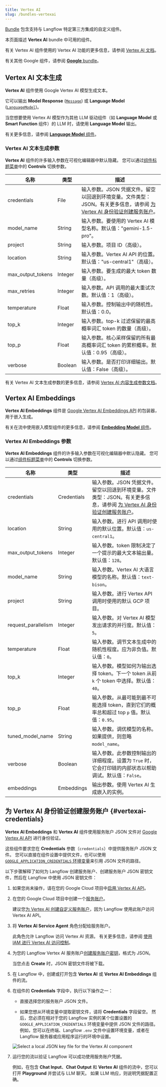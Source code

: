 ```yaml
---
title: Vertex AI
slug: /bundles-vertexai
---
```



[Bundle](/components-bundle-components) 包含支持与 Langflow 特定第三方集成的自定义组件。

本页面描述 **Vertex AI** bundle 中可用的组件。

有关 Vertex AI 组件使用的 Vertex AI 功能的更多信息，请参阅 [Vertex AI 文档](https://cloud.google.com/vertex-ai)。

有关其他 Google 组件，请参阅 [**Google** bundle](/bundles-google)。

## Vertex AI 文本生成

**Vertex AI** 组件使用 Google Vertex AI 模型生成文本。

它可以输出 **Model Response** ([`Message`](/data-types#message)) 或 **Language Model** ([`LanguageModel`](/data-types#languagemodel))。

当您想要使用 Vertex AI 模型作为其他 LLM 驱动组件（如 **Language Model** 或 **Smart Function** 组件）的 LLM 时，请使用 **Language Model** 输出。

有关更多信息，请参阅 [**Language Model** 组件](/components-models)。

### Vertex AI 文本生成参数

**Vertex AI** 组件的许多输入参数在可视化编辑器中默认隐藏。
您可以通过[组件标题菜单](/concepts-components#component-menus)中的 <Icon name="SlidersHorizontal" aria-hidden="true"/> **Controls** 切换参数。

| 名称 | 类型 | 描述 |
|------|------|-------------|
| credentials | File | 输入参数。JSON 凭据文件。留空以回退到环境变量。文件类型：JSON。有关更多信息，请参阅 [为 Vertex AI 身份验证创建服务账户](#vertexai-credentials)。 |
| model_name | String | 输入参数。要使用的 Vertex AI 模型名称。默认值："gemini-1.5-pro"。 |
| project | String | 输入参数。项目 ID（高级）。 |
| location | String | 输入参数。Vertex AI API 的位置。默认值："us-central1"（高级）。 |
| max_output_tokens | Integer | 输入参数。要生成的最大 token 数量（高级）。 |
| max_retries | Integer | 输入参数。API 调用的最大重试次数。默认值：1（高级）。 |
| temperature | Float | 输入参数。控制输出中的随机性。默认值：0.0。 |
| top_k | Integer | 输入参数。top-k 过滤保留的最高概率词汇 token 的数量（高级）。 |
| top_p | Float | 输入参数。核心采样保留的所有最高概率词汇 token 的累积概率。默认值：0.95（高级）。 |
| verbose | Boolean | 输入参数。是否打印详细输出。默认值：False（高级）。 |

有关 Vertex AI 文本生成参数的更多信息，请参阅 [Vertex AI 内容生成参数文档](https://cloud.google.com/vertex-ai/generative-ai/docs/multimodal/content-generation-parameters#token-sampling-parameters)。

## Vertex AI Embeddings

**Vertex AI Embeddings** 组件是 [Google Vertex AI Embeddings API](https://cloud.google.com/vertex-ai/docs/generative-ai/embeddings/get-text-embeddings) 的包装器，用于嵌入生成。

有关在流中使用嵌入模型组件的更多信息，请参阅 [**Embedding Model** 组件](/components-embedding-models)。

### Vertex AI Embeddings 参数

**Vertex AI Embeddings** 组件的许多输入参数在可视化编辑器中默认隐藏。
您可以通过[组件标题菜单](/concepts-components#component-menus)中的 <Icon name="SlidersHorizontal" aria-hidden="true"/> **Controls** 切换参数。

| 名称 | 类型 | 描述 |
|------|------|-------------|
| credentials | Credentials | 输入参数。JSON 凭据文件。留空以回退到环境变量。文件类型：JSON。有关更多信息，请参阅 [为 Vertex AI 身份验证创建服务账户](#vertexai-credentials)。 |
| location | String | 输入参数。进行 API 调用时使用的默认位置。默认值：`us-central1`。 |
| max_output_tokens | Integer | 输入参数。token 限制决定了一个提示的最大文本输出量。默认值：`128`。 |
| model_name | String | 输入参数。Vertex AI 大语言模型的名称。默认值：`text-bison`。 |
| project | String | 输入参数。进行 Vertex API 调用时使用的默认 GCP 项目。 |
| request_parallelism | Integer | 输入参数。对 Vertex AI 模型发出请求的并行度。默认值：`5`。 |
| temperature | Float | 输入参数。调节文本生成中的随机性程度。应为非负值。默认值：`0`。 |
| top_k | Integer | 输入参数。模型如何为输出选择 token。下一个 token 从前 `k` 个 token 中选择。默认值：`40`。 |
| top_p | Float | 输入参数。从最可能到最不可能选择 token，直到它们的概率总和超过 top `p` 值。默认值：`0.95`。 |
| tuned_model_name | String | 输入参数。调优模型的名称。如果提供，则忽略 `model_name`。 |
| verbose | Boolean | 输入参数。此参数控制输出的详细程度。设置为 `True` 时，它会打印链的内部状态以帮助调试。默认值：`False`。 |
| embeddings | Embeddings | 输出参数。使用 Vertex AI 生成嵌入的实例。 |

## 为 Vertex AI 身份验证创建服务账户 {#vertexai-credentials}

**Vertex AI Embeddings** 和 **Vertex AI** 组件使用服务账户 JSON 文件对 [Google Vertex AI API](https://console.cloud.google.com/marketplace/product/google/aiplatform.googleapis.com) 进行身份验证。

这些组件要求您在 **Credentials** 参数（`credentials`）中提供服务账户 JSON 文件。
您可以直接在组件设置中提供文件，也可以使用 [`GOOGLE_APPLICATION_CREDENTIALS` 环境变量](https://cloud.google.com/docs/authentication/application-default-credentials)来引用 JSON 文件的路径。

以下步骤解释了如何为 Langflow 创建服务账户、创建服务账户 JSON 密钥文件，然后在 Langflow 中使用 JSON 密钥文件：

1. 如果您尚未操作，请在您的 Google Cloud 项目中[启用 Vertex AI API](https://cloud.google.com/vertex-ai/docs/start/cloud-environment)。

2. 在您的 Google Cloud 项目中创建一个[服务账户](https://cloud.google.com/iam/docs/service-account-overview)。

    建议您[为 Vertex AI 创建自定义服务账户](https://cloud.google.com/vertex-ai/docs/general/custom-service-account)，因为 Langflow 使用此账户访问 Vertex AI API。

3. 将 **Vertex AI Service Agent** 角色分配给服务账户。

    此角色允许 Langflow 访问 Vertex AI 资源。
    有关更多信息，请参阅 [使用 IAM 进行 Vertex AI 访问控制](https://cloud.google.com/vertex-ai/docs/general/access-control)。

4. 为您的 Langflow Vertex AI 服务账户[创建服务账户密钥](https://cloud.google.com/iam/docs/keys-create-delete#console)，格式为 JSON。

    当您点击 **Create** 时，JSON 密钥文件将被下载。

5. 在 Langflow 中，创建或打开包含 **Vertex AI** 或 **Vertex AI Embeddings** 组件的流。

6. 在组件的 **Credentials** 字段中，执行以下操作之一：

    * 直接选择您的服务账户 JSON 文件。

    * 如果您想从环境变量中提取密钥文件，请将 **Credentials** 字段留空。
    然后，您必须在相对于您的 Langflow 实例的某个位置设置的 `GOOGLE_APPLICATION_CREDENTIALS` 环境变量中提供 JSON 文件的路径。
    例如，您可以在终端、Langflow `.env` 文件中设置环境变量，或者在 Langflow 服务器或应用程序运行的环境中设置。

    ![Select a local JSON key file for the Vertex AI component](/img/google/configure-vertex-ai-credentials-in-langflow.gif)

7. 运行您的流以验证 Langflow 可以成功使用服务账户凭据。

    例如，在包含 **Chat Input**、**Chat Output** 和 **Vertex AI** 组件的流中，您可以打开 **Playground** 并尝试与 LLM 聊天。
    如果 LLM 响应，则说明凭据配置正确。